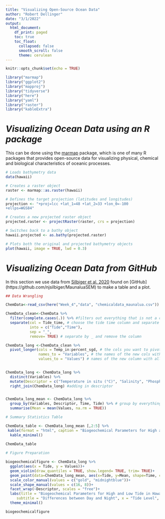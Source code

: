 ```yaml
---
title: "Visualizing Open-Source Ocean Data"
author: "Robert Dellinger"
date: "3/1/2022"
output:
  html_document:
    df_print: paged
    toc: true
    toc_float:
      collapsed: false
      smooth_scroll: false
      theme: cerulean
---
```



```r
knitr::opts_chunk$set(echo = TRUE)

library("marmap")
library("ggplot2")
library("mapproj")
library("tidyverse")
library("here")
library("yaml")
library("raster")
library("kableExtra")
```


# *Visualizing Ocean Data using an R package*
This can be done using the [marmap](https://cran.r-project.org/web/packages/marmap/index.html) package, which is one of many R packages that provides open-source data for visualizing physical, chemical and biological characteristics of oceanic processes.

```r

# Loads bathymetry data
data(hawaii)

# Creates a raster object
raster <- marmap::as.raster(hawaii)

# Defines the target projection (latitudes and longitudes)
projection <- "+proj=lcc +lat_1=48 +lat_2=33 +lon_0=-100
+ellps=WGS84"

# Creates a new projected raster object
projected.raster <- projectRaster(raster, crs = projection)

# Switches back to a bathy object
hawaii.projected <- as.bathy(projected.raster)

# Plots both the original and projected bathymetry objects
plot(hawaii, image = TRUE, lwd = 0.3)

```

# *Visualizing Ocean Data from GitHub*
In this section we use data from [Silbiger et al. 2020](https://royalsocietypublishing.org/doi/full/10.1098/rspb.2020.2743) found on [GitHub] (https://github.com/njsilbiger/MaunaluaSEM) to make a table and a plot. 



```r

## Data Wrangling

ChemData<-read_csv(here("Week_4","data", "chemicaldata_maunalua.csv"))

ChemData_clean<-ChemData %>%
  filter(complete.cases(.)) %>% #filters out everything that is not a complete row
  separate(col = Tide_time, # choose the tide time column and separate into two columns Tide and Time (in order)
           into = c("Tide","Time"), 
           sep = "_", 
           remove= TRUE) # separate by _ and remove the column

ChemData_long <-ChemData_clean %>%
  pivot_longer(cols = Temp_in:percent_sgd, # the cols you want to pivot. 
               names_to = "Variables", # the names of the new cols with all the column names
               values_to = "Values") # names of the new column with all the values
            

ChemData_long <- ChemData_long %>% 
  distinct(Variables) %>% 
  mutate(Descriptor = c("Temperature in situ (°C)", "Salinity", "Phosphate (umol/L)", "Silicate (umol/L)", "Nitrate & Nitrite (umol/L)", "pH", "Total alkalinity (umol/Kg)", "Submarine groundwater \n discharge (%)")) %>% 
  right_join(ChemData_long) #adding in descriptor 


ChemData_long_mean <- ChemData_long %>%
  group_by(Variables, Descriptor, Time, Tide) %>% # group by everything we want
  summarise(Mean = mean(Values, na.rm = TRUE))

```


```r

# Summary Statistics Table

ChemData_table <- ChemData_long_mean [,2:5] %>% 
 kable(format = "html", caption = "Biogeochemical Parameters for High and Low Tide in Hawaii") %>% #make it a kable table
  kable_minimal() 
  
ChemData_table 

```

    
```r

# Figure Preparation

biogeochemicalfigure <- ChemData_long %>%
  ggplot(aes(x = Tide, y = Values))+
  geom_violin(draw_quantiles = TRUE, show.legend= TRUE, trim= TRUE)+
  geom_point(data=ChemData_long_mean, aes(x=Tide, y=Mean, shape=Time, color=Time), size=3)+
  scale_color_manual(values = c("gold", "midnightblue"))+
  scale_shape_manual(values = c(16, 8))+
  facet_wrap(~Descriptor, scales = "free")+
  labs(title = "Biogeochemical Parameters for High and Low Tide in Hawaii", #creating labels
     subtitle = "Differences between Day and Night", x = "Tide Level", y = "Values", caption = "Source: Silbiger et al. 2020") + 
  theme_minimal()

biogeochemicalfigure

```


